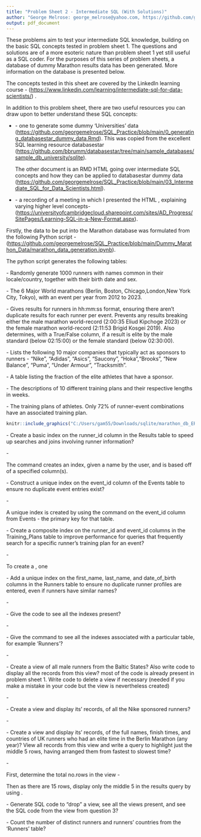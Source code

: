 ```yaml
---
title: "Problem Sheet 2 - Intermediate SQL (With Solutions)"
author: "George Melrose: george_melrose@yahoo.com, https://github.com/georgemelrose"
output: pdf_document
---
```

\section{Introduction}

These problems aim to test your intermediate SQL knowledge, building on the basic SQL concepts tested in problem sheet 1. The questions and solutions are of a more esoteric nature than problem sheet 1 yet still useful as a SQL coder. For the purposes of this series of problem sheets, a database of dummy Marathon results data has been generated. More information on the \textbf{Marathon} database is presented below.

The concepts tested in this sheet are covered by the LinkedIn learning course \textbf{Intermediate SQL for Data Scientists} - (<https://www.linkedin.com/learning/intermediate-sql-for-data-scientists/>) .

\subsection{Useful Prepatory Resources}

In addition to this problem sheet, there are two useful resources you can draw upon to better understand these SQL concepts:

- \textbf{Two RMarkdown documents} - one to generate some dummy 'Universities' data (<https://github.com/georgemelrose/SQL_Practice/blob/main/0_generating_databasestar_dummy_data.Rmd>). This was copied from the excellent SQL learning resource databasestar (<https://github.com/bbrumm/databasestar/tree/main/sample_databases/sample_db_university/sqlite>). 

  The other document is an RMD HTML going over intermediate SQL concepts and how they can be applied to databasestar dummy data   (<https://github.com/georgemelrose/SQL_Practice/blob/main/03_Intermediate_SQL_for_Data_Scientists.html>). 
  
- \textbf{A video presentation} - a recording of a meeting in which I presented the \textbf{Intermediate SQL for Data Scientists} HTML , explaining varying higher level concepts- (<https://universityofcambridgecloud.sharepoint.com/sites/AD_Progress/SitePages/Learning-SQL-in-a-New-Format.aspx>). 

\subsection{Marathon Database}

Firstly, the data to be put into the Marathon database was formulated from the following Python script - (<https://github.com/georgemelrose/SQL_Practice/blob/main/Dummy_Marathon_Data/marathon_data_generation.ipynb>).

The \textbf{marathon data generation} python script generates the following tables:

\textbf{1. Runners} - Randomly generate 1000 runners with names common in their locale/country, together with their birth date and sex.

\textbf{2. Events} - The 6 Major World marathons (Berlin, Boston, Chicago,London,New York City, Tokyo), with an event per year from 2012 to 2023. 

\textbf{3. Results} - Gives results for runners in hh:mm:ss format, ensuring there aren't duplicate results for each runner per event. Prevents any results breaking either the male marathon world-record (2:00:35 Eliud Kipchoge 2023) or the female marathon world-record (2:11:53 Brigid Kosgei 2019). Also determines, with a True/False column, if a result is elite by the male standard (below 02:15:00) or the female standard (below 02:30:00).

\textbf{4. Sponsors} - Lists the following 10 major companies that typically act as sponsors to runners - "Nike", "Adidas", "Asics", "Saucony", "Hoka","Brooks", "New Balance", "Puma", "Under Armour", "Tracksmith". 

\textbf{5. Sponsored Athletes} - A table listing the fraction of the elite athletes that have a sponsor.

\textbf{6. Training Plans Descriptions} - The descriptions of 10 different training plans and their respective lengths in weeks. 

\textbf{7. Training Plans} - The training plans of athletes. Only 72% of runner-event combinations have an associated training plan. 

\subsection{Marathon Database Entity Relationship Diagram}

```r
knitr::include_graphics("C:/Users/gam55/Downloads/sqlite/marathon_db_ERD.JPG")
```

\section{Intermediate SQL Problems}

\subsection{Indexes}

\textbf{Q1.} - Create a basic index on the runner_id column in the Results table to speed up searches and joins involving runner information?

\textbf{Solution} - 

\textbf{CREATE INDEX idx\_results\_runner\_id ON Results(runner\_id);}

The \textbf{CREATE INDEX} command creates an index, given a name by the user, and is based off of a specified column(s).

\textbf{Q2.} - Construct a unique index on the event_id column of the Events table to ensure no duplicate event entries exist?

\textbf{Solution} - 

\textbf{CREATE UNIQUE INDEX idx\_events\_event\_id ON Events(event\_id);}

A unique index is created by using the \textbf{CREATE UNIQUE INDEX} command on the event_id column from Events - the primary key for that table. 

\textbf{Q3.} - Create a composite index on the runner_id and event_id columns in the Training_Plans table to improve performance for queries that frequently search for a specific runner's training plan for an event?

\textbf{Solution} - 

\textbf{CREATE INDEX idx\_training\_plans\_runner\_event ON Training\_Plans(runner\_id, event\_id);}

To create a \textit{composite index}, one  

\textbf{Q4.} - Add a unique index on the first_name, last_name, and date_of_birth columns in the Runners table to ensure no duplicate runner profiles are entered, even if runners have similar names?

\textbf{Solution} - 

\textbf{CREATE UNIQUE INDEX idx\_runners\_name\_dob ON Runners(first\_name, last\_name, date\_of\_birth);}

\textbf{Q5.} - Give the code to see all the indexes present?

\textbf{Solution} - 

\textbf{SELECT name FROM sqlite\_master WHERE type = 'index';}

\textbf{Q5.} - Give the command to see all the indexes associated with a particular table, for example 'Runners'?

\textbf{Solution} - 

\textbf{PRAGMA index\_list('Runners');}

\subsection{Views}

\textbf{Q1.} - Create a view of all male runners from the Baltic States? Also write code to display all the records from this view? \textbf{Hint -} most of the code is already present in problem sheet 1. Write code to delete a view if necessary (needed if you make a mistake in your code but the view is nevertheless created)

\textbf{Solution} - 

\textbf{CREATE VIEW Baltic\_Men AS SELECT * FROM Runners WHERE country in (’Lithuania’, ’Latvia’,’Estonia’) AND sex = 'Male';}

\textbf{SELECT * FROM Baltic\_Men;}

\textbf{DROP VIEW IF EXISTS table\_name;}

\textbf{Q2.} - Create a view and display its' records, of all the Nike sponsored runners?

\textbf{Solution} - 

\textbf{CREATE VIEW Nike\_Runners AS SELECT r.first\_name || ’ ’ || r.last\_name AS full\_name,r.country, r.sex FROM Runners r LEFT OUTER JOIN Sponsored\_Athletes sa on r.runner\_id = sa.runner\_id WHERE sponsor\_name = ’Nike’;}

\textbf{SELECT * FROM Nike\_Runners;}

\textbf{Q3.} - Create a view and display its' records, of the full names, finish times, and countries of UK runners who had an elite time in the Berlin Marathon (any year)? View all records from this view and write a query to highlight just the middle 5 rows, having arranged them from fastest to slowest time?

\textbf{Solution} - 

\textbf{CREATE VIEW Elite\_Berlin\_Brits AS SELECT  r.first\_name || ’ ’ || r.last\_name AS full\_name,r.country, re.finish\_time FROM Runners INNER JOIN Results re ON re.runner\_id = r.runner\_id INNER JOIN Events e ON e.event\_id = re.event\_id WHERE event = 'Berlin Marathon' AND time\_is\_elite = 'True' AND country = 'United Kingdom';}

\textbf{SELECT * FROM Elite\_Berlin\_Brits;}

First, determine the total no.rows in the view - 

\textbf{SELECT COUNT(*) AS total\_rows FROM Elite\_Berlin\_Brits;}

Then as there are 15 rows, display only the middle 5 in the results query by using \textbf{LIMIT 5 OFFSET 5}.

\textbf{SELECT * FROM Elite\_Berlin\_Brits ORDER BY finish\_time ASC LIMIT 5 OFFSET 5;}

\textbf{Q4.} - Generate SQL code to "drop" a view, see all the views present, and see the SQL code from the view from question 3? 

\textbf{DROP VIEW IF EXISTS Nike\_Runners;}

\textbf{SELECT name FROM sqlite_master WHERE type='view';}

\textbf{SELECT sql FROM sqlite_master WHERE type='view' AND name = 'Elite\_Berlin\_Brits';}

\subsection{Statistical Aggregate Functions}

\textbf{Q1.} - Count the number of distinct runners and runners' countries from the 'Runners' table? 

\textbf{SELECT COUNT(DISTINCT runner_id) FROM Runners}